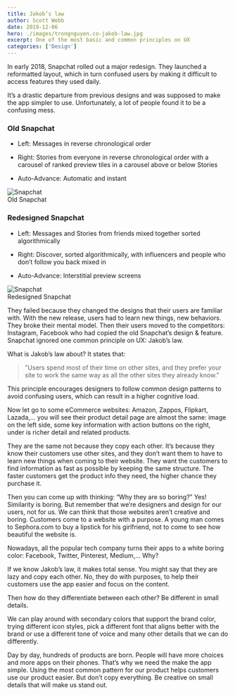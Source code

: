 ```yaml
---
title: Jakob’s law
author: Scott Webb
date: 2019-12-06
hero: ./images/trongnguyen.co-jakob-law.jpg
excerpt: One of the most basic and common principles on UX
categories: ['Design']
---
```


In early 2018, Snapchat rolled out a major redesign. They launched a reformatted layout, which in turn confused users by making it difficult to access features they used daily.

It’s a drastic departure from previous designs and was supposed to make the app simpler to use. Unfortunately, a lot of people found it to be a confusing mess.

### Old Snapchat

* Left: Messages in reverse chronological order

* Right: Stories from everyone in reverse chronological order with a carousel of ranked preview tiles in a carousel above or below Stories

* Auto-Advance: Automatic and instant

<div class="Image__Small">
  <img src="./images/jakob-1.jpg" alt="Snapchat" />
  <figcaption>Old Snapchat</figcaption>
</div>

### Redesigned Snapchat

* Left: Messages and Stories from friends mixed together sorted algorithmically

* Right: Discover, sorted algorithmically, with influencers and people who don’t follow you back mixed in

* Auto-Advance: Interstitial preview screens

<div class="Image__Small">
  <img src="./images/jakob-2.jpg" alt="Snapchat" />
  <figcaption>Redesigned Snapchat</figcaption>
</div>



They failed because they changed the designs that their users are familiar with. With the new release, users had to learn new things, new behaviors. They broke their mental model. Then their users moved to the competitors: Instagram, Facebook who had copied the old Snapchat’s design & feature.
Snapchat ignored one common principle on UX: Jakob’s law.

What is Jakob’s law about? It states that:

> "Users spend most of their time on other sites, and they prefer your site to work the same way as all the other sites they already know."

This principle encourages designers to follow common design patterns to avoid confusing users, which can result in a higher cognitive load.

Now let go to some eCommerce websites: Amazon, Zappos, Flipkart, Lazada,… you will see their product detail page are almost the same: image on the left side, some key information with action buttons on the right, under is richer detail and related products.

They are the same not because they copy each other. It’s because they know their customers use other sites, and they don’t want them to have to learn new things when coming to their website. They want the customers to find information as fast as possible by keeping the same structure. The faster customers get the product info they need, the higher chance they purchase it.

Then you can come up with thinking: “Why they are so boring?”
Yes! Similarity is boring. But remember that we’re designers and design for our users, not for us. We can think that those websites aren’t creative and boring. Customers come to a website with a purpose. A young man comes to Sephora.com to buy a lipstick for his girlfriend, not to come to see how beautiful the website is.

Nowadays, all the popular tech company turns their apps to a white boring color: Facebook, Twitter, Pinterest, Medium,… Why?

If we know Jakob’s law, it makes total sense. You might say that they are lazy and copy each other. No, they do with purposes, to help their customers use the app easier and focus on the content.

Then how do they differentiate between each other? Be different in small details.

We can play around with secondary colors that support the brand color, trying different icon styles, pick a different font that aligns better with the brand or use a different tone of voice and many other details that we can do differently.

Day by day, hundreds of products are born. People will have more choices and more apps on their phones. That’s why we need the make the app simple. Using the most common pattern for our product helps customers use our product easier. But don’t copy everything. Be creative on small details that will make us stand out.